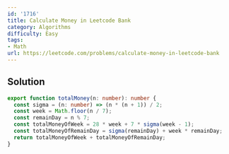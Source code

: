 ```yaml
---
id: '1716'
title: Calculate Money in Leetcode Bank
category: Algorithms
difficulty: Easy
tags:
- Math
url: https://leetcode.com/problems/calculate-money-in-leetcode-bank
---
```


## Solution

```typescript filename="solution.ts" copy
export function totalMoney(n: number): number {
  const sigma = (n: number) => (n * (n + 1)) / 2;
  const week = Math.floor(n / 7);
  const remainDay = n % 7;
  const totalMoneyOfWeek = 28 * week + 7 * sigma(week - 1);
  const totalMoneyOfRemainDay = sigma(remainDay) + week * remainDay;
  return totalMoneyOfWeek + totalMoneyOfRemainDay;
}
```

